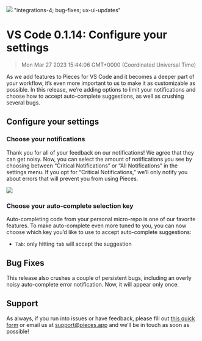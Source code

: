 ![](https://uploads-ssl.webflow.com/6143afec68f555387049efb3/630d870d6cc4c325136ab5e9_ezgif_com-gif-maker60_eac30519cc627abe630ef7563756a6b9_2000.png)
"integrations-4; bug-fixes; ux-ui-updates"
# VS Code 0.1.14: Configure your settings
> Mon Mar 27 2023 15:44:06 GMT+0000 (Coordinated Universal Time)

As we add features to Pieces for VS Code and it becomes a deeper part of your workflow, it’s even more important to us to make it as customizable as possible. In this release, we’re adding options to limit your notifications and choose how to accept auto-complete suggestions, as well as crushing several bugs.

## Configure your settings
### Choose your notifications
Thank you for all of your feedback on our notifications! We agree that they can get noisy. Now, you can select the amount of notifications you see by choosing between “Critical Notifications” or “All Notifications” in the settings menu.
If you opt for “Critical Notifications,” we’ll only notify you about errors that will prevent you from using Pieces.

![](https://uploads-ssl.webflow.com/6143afec68f555387049efb3/630d870e6cc4c328516ab813_ezgif_com-gif-maker58_1a620b0c27797d853fac7b8f288c028e_800.png)

### Choose your auto-complete selection key
Auto-completing code from your personal micro-repo is one of our favorite features. To make auto-complete even more tuned to you, you can now choose which key you’d like to use to accept auto-complete suggestions:

- <code>Tab</code>: only hitting <code>tab</code> will accept the suggestion

## Bug Fixes
This release also crushes a couple of persistent bugs, including an overly noisy auto-complete error notification. Now, it will appear only once.

## Support
As always, if you run into issues or have feedback, please fill out <a href="https://getpieces.typeform.com/to/mCjBSIjF" target="_blank" rel="noopener noreferrer">this quick form</a> or email us at <a href="mailto:support@pieces.app" target="_blank" rel="noopener noreferrer">support@pieces.app</a> and we’ll be in touch as soon as possible!